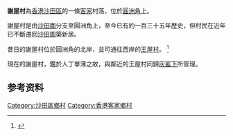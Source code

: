 {{expand|time=2015-08-23T02:50:48+00:00}}
'''謝屋村'''為[[香港|香港]][[沙田區|沙田區]]的一條[[客家|客家]]村落，位於[[圓洲角|圓洲角]]上。

謝屋村是由[[沙田圍|沙田圍]]分支至圓洲角上，至今已有約一百三十五年歷史，但村民在近年已不斷遷回[[沙田圍|沙田圍]]築新居。

昔日的謝屋村位於圓洲角的北岸，並可通往西岸的[[王屋村|王屋村]]。
<ref>{{Cite web |url=http://mos.hk/shatin/10/22/75 |title=謝屋 |accessdate=2015-08-23 |archive-date=2018-10-03 |archive-url=https://web.archive.org/web/20181003183604/http://mos.hk/shatin/10/22/75 |dead-url=no }}</ref>

現在的謝屋村，鑑於人丁單薄之故，與鄰近的王屋村同歸[[灰窰下|灰窰下]]所管理。

== 参考资料 ==
{{reflist}}

{{hk-geo-stub}}

[[Category:沙田區鄉村|Category:沙田區鄉村]]
[[Category:香港客家鄉村|Category:香港客家鄉村]]